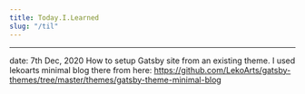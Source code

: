 ```yaml
---
title: Today.I.Learned
slug: "/til"
---
```


-----------------------------------------------------------------------------------

date: 7th Dec, 2020
How to setup Gatsby site from an existing theme. I used lekoarts minimal blog there from here: https://github.com/LekoArts/gatsby-themes/tree/master/themes/gatsby-theme-minimal-blog